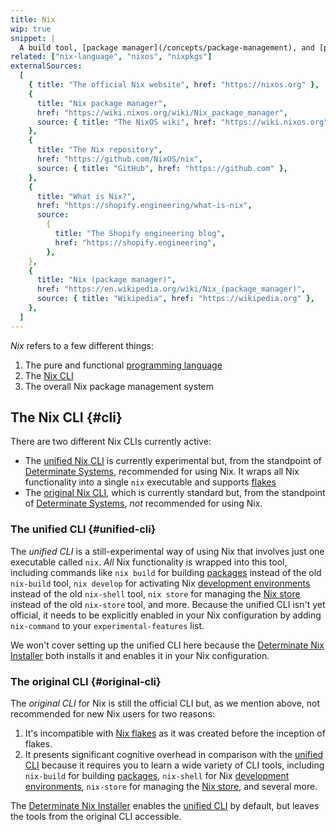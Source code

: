```yaml
---
title: Nix
wip: true
snippet: |
  A build tool, [package manager](/concepts/package-management), and [programming language](/concepts/nix-language)
related: ["nix-language", "nixos", "nixpkgs"]
externalSources:
  [
    { title: "The official Nix website", href: "https://nixos.org" },
    {
      title: "Nix package manager",
      href: "https://wiki.nixos.org/wiki/Nix_package_manager",
      source: { title: "The NixOS wiki", href: "https://wiki.nixos.org" },
    },
    {
      title: "The Nix repository",
      href: "https://github.com/NixOS/nix",
      source: { title: "GitHub", href: "https://github.com" },
    },
    {
      title: "What is Nix?",
      href: "https://shopify.engineering/what-is-nix",
      source:
        {
          title: "The Shopify engineering blog",
          href: "https://shopify.engineering",
        },
    },
    {
      title: "Nix (package manager)",
      href: "https://en.wikipedia.org/wiki/Nix_(package_manager)",
      source: { title: "Wikipedia", href: "https://wikipedia.org" },
    },
  ]
---
```


_Nix_ refers to a few different things:

1. The pure and functional [programming language][lang]
2. The [Nix CLI](#cli)
3. The overall Nix package management system

## The Nix CLI \{#cli}

There are two different Nix CLIs currently active:

- The [unified Nix CLI](#unified-cli) is currently experimental but, from the standpoint of [Determinate Systems][ds], recommended for using Nix.
  It wraps all Nix functionality into a single `nix` executable and supports [flakes]
- The [original Nix CLI](#original-cli), which is currently standard but, from the standpoint of [Determinate Systems][ds], _not_ recommended for using Nix.

### The unified CLI \{#unified-cli}

The _unified CLI_ is a still-experimental way of using Nix that involves just one executable called `nix`.
_All_ Nix functionality is wrapped into this tool, including commands like `nix build` for building [packages] instead of the old `nix-build` tool, `nix develop` for activating Nix [development environments][env] instead of the old `nix-shell` tool, `nix store` for managing the [Nix store][store] instead of the old `nix-store` tool, and more.
Because the unified CLI isn't yet official, it needs to be explicitly enabled in your Nix configuration by adding `nix-command` to your `experimental-features` list.

We won't cover setting up the unified CLI here because the [Determinate Nix Installer][install] both installs it and enables it in your Nix configuration.

### The original CLI \{#original-cli}

The _original CLI_ for Nix is still the official CLI but, as we mention above, not recommended for new Nix users for two reasons:

1. It's incompatible with [Nix flakes][flakes] as it was created before the inception of flakes.
1. It presents significant cognitive overhead in comparison with the [unified CLI](#unified-cli) because it requires you to learn a wide variety of CLI tools, including `nix-build` for building [packages], `nix-shell` for Nix [development environments][env], `nix-store` for managing the [Nix store][store], and several more.

The [Determinate Nix Installer][install] enables the [unified CLI](#unified-cli) by default, but leaves the tools from the original CLI accessible.

[ds]: https://determinate.systems
[env]: /concepts/dev-env
[flakes]: /concepts/flakes
[install]: /concepts/nix-installer
[lang]: /concepts/nix-language
[packages]: /concepts/packages
[store]: /concepts/nix-store
